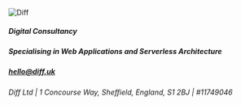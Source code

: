 
<Head>
  <title>Diff</title>
  <link rel="icon" href="/favicon.png?v=1.1"/> 
</Head>

![Diff](/diff.svg)

##### Digital Consultancy
##### Specialising in Web Applications and Serverless Architecture
##### [hello@diff.uk](mailto:hello@diff.uk)
###### Diff Ltd | 1 Concourse Way, Sheffield, England, S1 2BJ | \#11749046